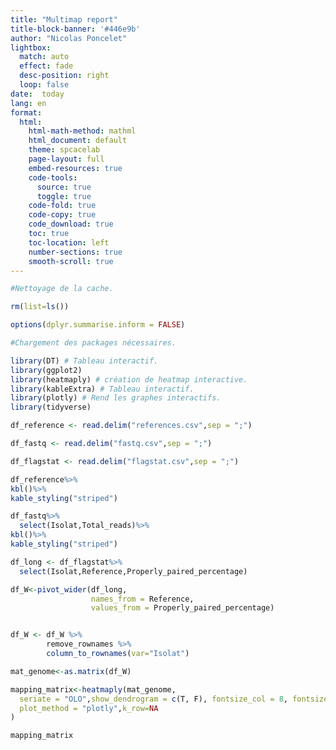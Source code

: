 ```yaml
---
title: "Multimap report"
title-block-banner: '#446e9b'
author: "Nicolas Poncelet"
lightbox:
  match: auto
  effect: fade
  desc-position: right
  loop: false
date:  today
lang: en
format: 
  html:
    html-math-method: mathml
    html_document: default
    theme: spcacelab
    page-layout: full
    embed-resources: true
    code-tools:
      source: true
      toggle: true
    code-fold: true
    code-copy: true
    code_download: true
    toc: true
    toc-location: left
    number-sections: true
    smooth-scroll: true
---
```


```r

#Nettoyage de la cache.

rm(list=ls()) 

options(dplyr.summarise.inform = FALSE)

```


```r

#Chargement des packages nécessaires.

library(DT) # Tableau interactif.
library(ggplot2)
library(heatmaply) # création de heatmap interactive.
library(kableExtra) # Tableau interactif.
library(plotly) # Rend les graphes interactifs.
library(tidyverse)

```



```r

df_reference <- read.delim("references.csv",sep = ";")

df_fastq <- read.delim("fastq.csv",sep = ";")

df_flagstat <- read.delim("flagstat.csv",sep = ";")

```



```r
df_reference%>%
kbl()%>%
kable_styling("striped")
```



```r
df_fastq%>%
  select(Isolat,Total_reads)%>%
kbl()%>%
kable_styling("striped")
```



```r

df_long <- df_flagstat%>%
  select(Isolat,Reference,Properly_paired_percentage)

df_W<-pivot_wider(df_long, 
                  names_from = Reference, 
                  values_from = Properly_paired_percentage)


df_W <- df_W %>% 
        remove_rownames %>% 
        column_to_rownames(var="Isolat")

mat_genome<-as.matrix(df_W)

mapping_matrix<-heatmaply(mat_genome,
  seriate = "OLO",show_dendrogram = c(T, F), fontsize_col = 8, fontsize_row = 8,
  plot_method = "plotly",k_row=NA
)

mapping_matrix

```

